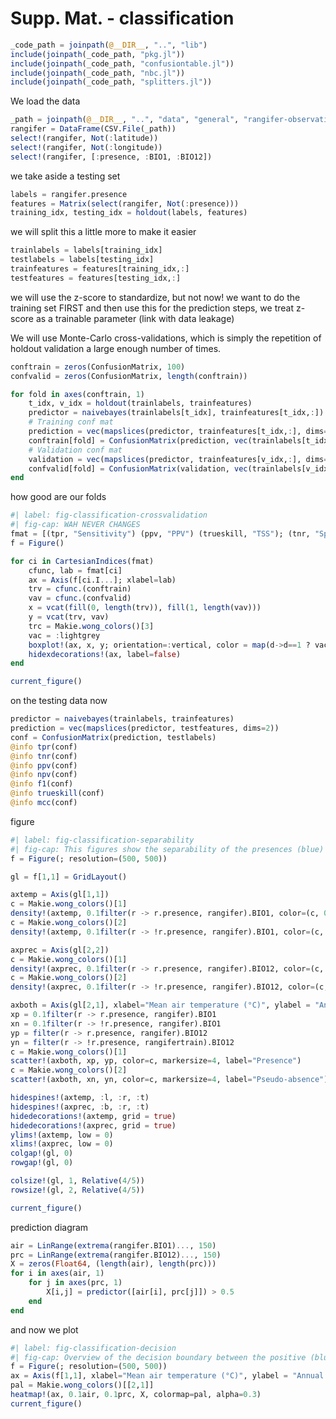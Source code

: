 # Supp. Mat. - classification

```julia
_code_path = joinpath(@__DIR__, "..", "lib")
include(joinpath(_code_path, "pkg.jl"))
include(joinpath(_code_path, "confusiontable.jl"))
include(joinpath(_code_path, "nbc.jl"))
include(joinpath(_code_path, "splitters.jl"))
```

We load the data

```julia
_path = joinpath(@__DIR__, "..", "data", "general", "rangifer-observations.csv")
rangifer = DataFrame(CSV.File(_path))
select!(rangifer, Not(:latitude))
select!(rangifer, Not(:longitude))
select!(rangifer, [:presence, :BIO1, :BIO12])
```

we take aside a testing set

```julia
labels = rangifer.presence
features = Matrix(select(rangifer, Not(:presence)))
training_idx, testing_idx = holdout(labels, features)
```

we will split this a little more to make it easier

```julia
trainlabels = labels[training_idx]
testlabels = labels[testing_idx]
trainfeatures = features[training_idx,:]
testfeatures = features[testing_idx,:]
```

we will use the z-score to standardize, but not now! we want to do the training set FIRST and then use this for the prediction steps, we treat z-score as a trainable parameter (link with data leakage)

We will use Monte-Carlo cross-validations, which is simply the repetition of holdout validation a large enough number of times.

```julia
conftrain = zeros(ConfusionMatrix, 100)
confvalid = zeros(ConfusionMatrix, length(conftrain))

for fold in axes(conftrain, 1)
    t_idx, v_idx = holdout(trainlabels, trainfeatures)
    predictor = naivebayes(trainlabels[t_idx], trainfeatures[t_idx,:])
    # Training conf mat
    prediction = vec(mapslices(predictor, trainfeatures[t_idx,:], dims=2))
    conftrain[fold] = ConfusionMatrix(prediction, vec(trainlabels[t_idx,:]))
    # Validation conf mat
    validation = vec(mapslices(predictor, trainfeatures[v_idx,:], dims=2))
    confvalid[fold] = ConfusionMatrix(validation, vec(trainlabels[v_idx,:]))
end
```

how good are our folds

```julia
#| label: fig-classification-crossvalidation
#| fig-cap: WAH NEVER CHANGES
fmat = [(tpr, "Sensitivity") (ppv, "PPV") (trueskill, "TSS"); (tnr, "Specificity") (npv, "NPV") (mcc, "MCC")]
f = Figure()

for ci in CartesianIndices(fmat)
    cfunc, lab = fmat[ci]
    ax = Axis(f[ci.I...]; xlabel=lab)
    trv = cfunc.(conftrain)
    vav = cfunc.(confvalid)
    x = vcat(fill(0, length(trv)), fill(1, length(vav)))
    y = vcat(trv, vav)
    trc = Makie.wong_colors()[3]
    vac = :lightgrey
    boxplot!(ax, x, y; orientation=:vertical, color = map(d->d==1 ? vac : trc, x))
    hidexdecorations!(ax, label=false)
end

current_figure()
```

on the testing data now

```julia
predictor = naivebayes(trainlabels, trainfeatures)
prediction = vec(mapslices(predictor, testfeatures, dims=2))
conf = ConfusionMatrix(prediction, testlabels)
@info tpr(conf)
@info tnr(conf)
@info ppv(conf)
@info npv(conf)
@info f1(conf)
@info trueskill(conf)
@info mcc(conf)
```

figure

```julia
#| label: fig-classification-separability
#| fig-cap: This figures show the separability of the presences (blue) and pseudo-absences (orange) on the temperature, but not on the precipitation, dimensions.
f = Figure(; resolution=(500, 500))

gl = f[1,1] = GridLayout()

axtemp = Axis(gl[1,1])
c = Makie.wong_colors()[1]
density!(axtemp, 0.1filter(r -> r.presence, rangifer).BIO1, color=(c, 0.3), strokecolor=c, strokewidth=1, normalization=:pdf)
c = Makie.wong_colors()[2]
density!(axtemp, 0.1filter(r -> !r.presence, rangifer).BIO1, color=(c, 0.3), strokecolor=c, strokewidth=1, normalization=:pdf)

axprec = Axis(gl[2,2])
c = Makie.wong_colors()[1]
density!(axprec, 0.1filter(r -> r.presence, rangifer).BIO12, color=(c, 0.3), strokecolor=c, strokewidth=1, normalization=:pdf, direction=:y)
c = Makie.wong_colors()[2]
density!(axprec, 0.1filter(r -> !r.presence, rangifer).BIO12, color=(c, 0.3), strokecolor=c, strokewidth=1, normalization=:pdf, direction=:y)

axboth = Axis(gl[2,1], xlabel="Mean air temperature (°C)", ylabel = "Annual precipitation (kg m⁻²)")
xp = 0.1filter(r -> r.presence, rangifer).BIO1
xn = 0.1filter(r -> !r.presence, rangifer).BIO1
yp = filter(r -> r.presence, rangifer).BIO12
yn = filter(r -> !r.presence, rangifertrain).BIO12
c = Makie.wong_colors()[1]
scatter!(axboth, xp, yp, color=c, markersize=4, label="Presence")
c = Makie.wong_colors()[2]
scatter!(axboth, xn, yn, color=c, markersize=4, label="Pseudo-absence")

hidespines!(axtemp, :l, :r, :t)
hidespines!(axprec, :b, :r, :t)
hidedecorations!(axtemp, grid = true)
hidedecorations!(axprec, grid = true)
ylims!(axtemp, low = 0)
xlims!(axprec, low = 0)
colgap!(gl, 0)
rowgap!(gl, 0)

colsize!(gl, 1, Relative(4/5))
rowsize!(gl, 2, Relative(4/5))

current_figure()
```

prediction diagram

```julia
air = LinRange(extrema(rangifer.BIO1)..., 150)
prc = LinRange(extrema(rangifer.BIO12)..., 150)
X = zeros(Float64, (length(air), length(prc)))
for i in axes(air, 1)
    for j in axes(prc, 1)
        X[i,j] = predictor([air[i], prc[j]]) > 0.5
    end
end
```

and now we plot

```julia
#| label: fig-classification-decision
#| fig-cap: Overview of the decision boundary between the positive (blue) and negative (classes) using the NBC with two variables. Note that, as expected with a Gaussian distribution, the limit between the two classes looks circular. The assumption of statistical independance between the features means that we would not see, for example, an ellipse.
f = Figure(; resolution=(500, 500))
ax = Axis(f[1,1], xlabel="Mean air temperature (°C)", ylabel = "Annual precipitation (kg m⁻²)")
pal = Makie.wong_colors()[[2,1]]
heatmap!(ax, 0.1air, 0.1prc, X, colormap=pal, alpha=0.3)
current_figure()
```
